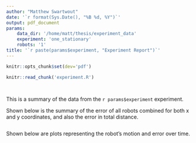```yaml
---
author: "Matthew Swartwout"
date: '`r format(Sys.Date(), "%B %d, %Y")`'
output: pdf_document
params:
    data_dir: '/home/matt/thesis/experiment_data'
    experiment: 'one_stationary'
    robots: '1'
title: '`r paste(params$experiment, "Experiment Report")`'
---
```


```r
knitr::opts_chunk$set(dev='pdf')
```

```r
knitr::read_chunk('experiment.R')
```

```r
```
```r
```

This is a summary of the data from the `r params$experiment` experiment.

Shown below is the summary of the error of all robots combined for both x and y coordinates, and also the error in total distance.

```r
```

Shown below are plots representing the robot's motion and error over time.

```r
```
